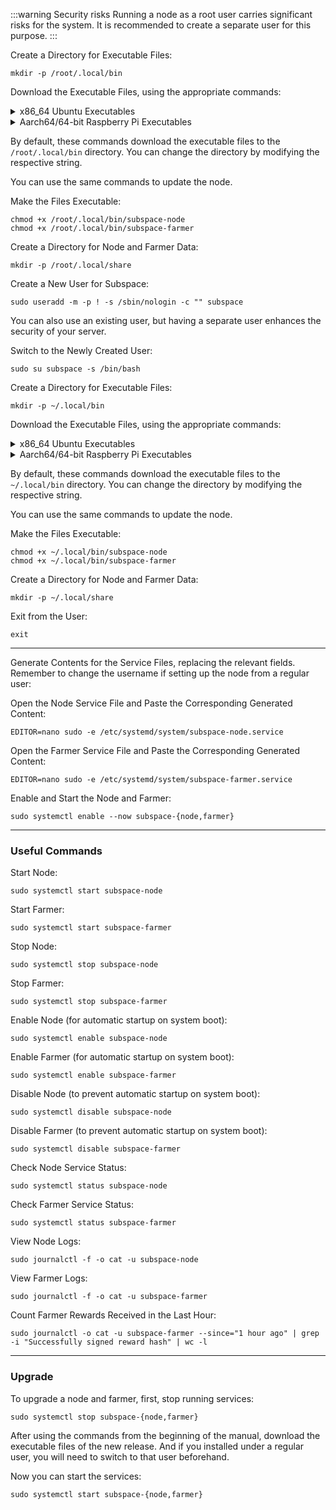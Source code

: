 

:::warning Security risks
Running a node as a root user carries significant risks for the system. 
It is recommended to create a separate user for this purpose.
:::

<Tabs groudId="service_user">
<TabItem value="root" label="🫚 Root" default>
Create a Directory for Executable Files:

```shell-session
mkdir -p /root/.local/bin
```

Download the Executable Files, using the appropriate commands:

<details>
   <summary>
    x86_64 Ubuntu Executables
    </summary>
    <details>
        <summary>
        Version 2 - for older processors since ~2009 and some old VMs
        </summary>
		Node:
		<CodeBlock language="shell-session">
		wget -O /root/.local/bin/subspace-node https://github.com/subspace/subspace/releases/download/gemini-3h-2024-mar-04/subspace-node-ubuntu-x86_64-v2-gemini-3h-2024-mar-04
		</CodeBlock>
		Farmer:
		<CodeBlock language="shell-session">
		wget -O /root/.local/bin/subspace-farmer https://github.com/subspace/subspace/releases/download/gemini-3h-2024-mar-04/subspace-farmer-ubuntu-x86_64-v2-gemini-3h-2024-mar-04
		</CodeBlock>
    </details>
    <details>
        <summary>
        Version skylake - For newer processors since ~2015
        </summary>
		Node:
		<CodeBlock language="shell-session">
		wget -O /root/.local/bin/subspace-node https://github.com/subspace/subspace/releases/download/gemini-3h-2024-mar-04/subspace-node-ubuntu-x86_64-skylake-gemini-3h-2024-mar-04
		</CodeBlock>
		Farmer:
		<CodeBlock language="shell-session">
		wget -O /root/.local/bin/subspace-farmer https://github.com/subspace/subspace/releases/download/gemini-3h-2024-mar-04/subspace-farmer-ubuntu-x86_64-skylake-gemini-3h-2024-mar-04
		</CodeBlock>
    </details>
</details>

<details>
    <summary>
    Aarch64/64-bit Raspberry Pi Executables
    </summary>
		Node:
		<CodeBlock language="shell-session">
		wget -O /root/.local/bin/subspace-node https://github.com/subspace/subspace/releases/download/gemini-3h-2024-mar-04/subspace-node-ubuntu-aarch64-gemini-3h-2024-mar-04
		</CodeBlock>
		Farmer:
		<CodeBlock language="shell-session">
		wget -O /root/.local/bin/subspace-farmer https://github.com/subspace/subspace/releases/download/gemini-3h-2024-mar-04/subspace-farmer-ubuntu-aarch64-gemini-3h-2024-mar-04
		</CodeBlock>
</details>

By default, these commands download the executable files to the `/root/.local/bin` directory. 
You can change the directory by modifying the respective string.

You can use the same commands to update the node.

Make the Files Executable:
```shell-session
chmod +x /root/.local/bin/subspace-node
chmod +x /root/.local/bin/subspace-farmer
```

Create a Directory for Node and Farmer Data:
```shell-session
mkdir -p /root/.local/share
```

</TabItem>

<TabItem value="regular_user" label="👤 Regular User">
Create a New User for Subspace:

```shell-session
sudo useradd -m -p ! -s /sbin/nologin -c "" subspace
```

You can also use an existing user, but having a separate user enhances the security of your server.

Switch to the Newly Created User:
```
sudo su subspace -s /bin/bash
```

Create a Directory for Executable Files:

```shell-session
mkdir -p ~/.local/bin
```

Download the Executable Files, using the appropriate commands:

<details>
   <summary>
    x86_64 Ubuntu Executables
    </summary>
    <details>
        <summary>
        Version 2 - for older processors since ~2009 and some old VMs
        </summary>
		Node:
		<CodeBlock language="shell-session">
		wget -O ~/.local/bin/subspace-node https://github.com/subspace/subspace/releases/download/gemini-3h-2024-mar-04/subspace-node-ubuntu-x86_64-v2-gemini-3h-2024-mar-04
		</CodeBlock>
		Farmer:
		<CodeBlock language="shell-session">
		wget -O ~/.local/bin/subspace-farmer https://github.com/subspace/subspace/releases/download/gemini-3h-2024-mar-04/subspace-farmer-ubuntu-x86_64-v2-gemini-3h-2024-mar-04
		</CodeBlock>
    </details>
    <details>
        <summary>
        Version skylake - For newer processors since ~2015
        </summary>
		Node:
		<CodeBlock language="shell-session">
		wget -O ~/.local/bin/subspace-node https://github.com/subspace/subspace/releases/download/gemini-3h-2024-mar-04/subspace-node-ubuntu-x86_64-skylake-gemini-3h-2024-mar-04
		</CodeBlock>
		Farmer:
		<CodeBlock language="shell-session">
		wget -O ~/.local/bin/subspace-farmer https://github.com/subspace/subspace/releases/download/gemini-3h-2024-mar-04/subspace-farmer-ubuntu-x86_64-skylake-gemini-3h-2024-mar-04
		</CodeBlock>
    </details>
</details>

<details>
    <summary>
    Aarch64/64-bit Raspberry Pi Executables
    </summary>
		Node:
		<CodeBlock language="shell-session">
		wget -O ~/.local/bin/subspace-node https://github.com/subspace/subspace/releases/download/gemini-3h-2024-mar-04/subspace-node-ubuntu-aarch64-gemini-3h-2024-mar-04
		</CodeBlock>
		Farmer:
		<CodeBlock language="shell-session">
		wget -O ~/.local/bin/subspace-farmer https://github.com/subspace/subspace/releases/download/gemini-3h-2024-mar-04/subspace-farmer-ubuntu-aarch64-gemini-3h-2024-mar-04
		</CodeBlock>
</details>

By default, these commands download the executable files to the `~/.local/bin` directory. 
You can change the directory by modifying the respective string.

You can use the same commands to update the node.

Make the Files Executable:
```shell-session
chmod +x ~/.local/bin/subspace-node
chmod +x ~/.local/bin/subspace-farmer
```

Create a Directory for Node and Farmer Data:
```shell-session
mkdir -p ~/.local/share
```

Exit from the User:
```shell-session
exit
```
</TabItem>
</Tabs>

---

Generate Contents for the Service Files, replacing the relevant fields. 
Remember to change the username if setting up the node from a regular user:

<AdvancedSystemdServiceFileGenerator />

Open the Node Service File and Paste the Corresponding Generated Content:
```shell-session
EDITOR=nano sudo -e /etc/systemd/system/subspace-node.service
```

Open the Farmer Service File and Paste the Corresponding Generated Content:
```shell-session
EDITOR=nano sudo -e /etc/systemd/system/subspace-farmer.service
```

Enable and Start the Node and Farmer:
```shell-session
sudo systemctl enable --now subspace-{node,farmer}
```

---

### Useful Commands

Start Node:
```shell-session
sudo systemctl start subspace-node
```

Start Farmer:
```shell-session
sudo systemctl start subspace-farmer
```

Stop Node:
```shell-session
sudo systemctl stop subspace-node
```

Stop Farmer:
```shell-session
sudo systemctl stop subspace-farmer
```

Enable Node (for automatic startup on system boot):
```shell-session
sudo systemctl enable subspace-node
```

Enable Farmer (for automatic startup on system boot):
```shell-session
sudo systemctl enable subspace-farmer
```

Disable Node (to prevent automatic startup on system boot):
```shell-session
sudo systemctl disable subspace-node
```

Disable Farmer (to prevent automatic startup on system boot):
```shell-session
sudo systemctl disable subspace-farmer
```

Check Node Service Status:
```shell-session
sudo systemctl status subspace-node
```

Check Farmer Service Status:
```shell-session
sudo systemctl status subspace-farmer
```

View Node Logs:
```shell-session
sudo journalctl -f -o cat -u subspace-node
```

View Farmer Logs:
```shell-session
sudo journalctl -f -o cat -u subspace-farmer
```

Count Farmer Rewards Received in the Last Hour:
```shell-session
sudo journalctl -o cat -u subspace-farmer --since="1 hour ago" | grep -i "Successfully signed reward hash" | wc -l
```

---

### Upgrade

To upgrade a node and farmer, first, stop running services:
```shell-session
sudo systemctl stop subspace-{node,farmer}
```

After using the commands from the beginning of the manual, download the executable files of the new release.
And if you installed under a regular user, you will need to switch to that user beforehand.

Now you can start the services:
```shell-session
sudo systemctl start subspace-{node,farmer}
```
